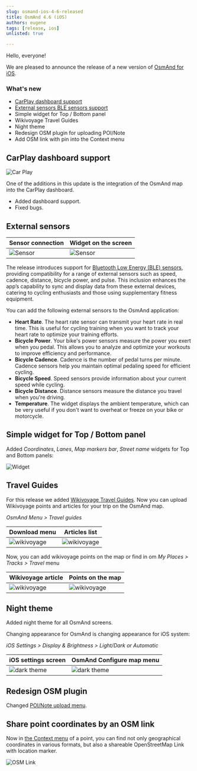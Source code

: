 ```yaml
---
slug: osmand-ios-4-6-released
title: OsmAnd 4.6 (iOS)
authors: eugene
tags: [release, ios]
unlisted: true

---
```




Hello, everyone!

We are pleased to announce the release of a new version of [OsmAnd for iOS](https://itunes.apple.com/us/app/osmand-maps-travel-navigate/id934850257).


<!--truncate-->


### What's new


- [CarPlay dashboard support](#carplay-dashboard-support)
- [External sensors BLE sensors support](#external-sensors)
- Simple widget for Top / Bottom panel
- Wikivoyage Travel Guides
- Night theme
- Redesign OSM plugin for uploading POI/Note
- Add OSM link with pin into the Context menu


## CarPlay dashboard support

![Car Play](./img/car_play_1.png)

One of the additions in this update is the integration of the OsmAnd map into the CarPlay dashboard.  
- Added dashboard support.
- Fixed bugs.


## External sensors

|Sensor connection| Widget on the screen|
|-------|------|
|![Sensor](./img/sensor_1.png)|![Sensor](./img/sensor_2.png)|

The release introduces support for [Bluetooth Low Energy (BLE) sensors](https://osmand.net/docs/user/plugins/external-sensors), providing compatibility for a range of external sensors such as speed, cadence, distance, bicycle power, and pulse. This inclusion enhances the app’s capability to sync and display data from these external devices, catering to cycling enthusiasts and those using supplementary fitness equipment.   

You can add the following external sensors to the OsmAnd application:
- **Heart Rate**. The heart rate sensor can transmit your heart rate in real time. This is useful for cycling training when you want to track your heart rate to optimize your training efforts.
- **Bicycle Power**. Your bike's power sensors measure the power you exert when you pedal. This allows you to analyze and optimize your workouts to improve efficiency and performance.
- **Bicycle Cadence**. Cadence is the number of pedal turns per minute. Cadence sensors help you maintain optimal pedaling speed for efficient cycling.
- **Bicycle Speed**. Speed sensors provide information about your current speed while cycling.
- **Bicycle Distance**. Distance sensors measure the distance you travel when you're driving.
- **Temperature**. The widget displays the ambient temperature, which can be very useful if you don't want to overheat or freeze on your bike or motorcycle.


## Simple widget for Top / Bottom panel

Added _Coordinates_, _Lanes_, _Map markers bar_, _Street name_ widgets for Top and Bottom panels:

![Widget](./img/widget_top_bottom.png)


## Travel Guides

For this release we added [Wikivoyage Travel Guides](https://osmand.net/docs/user/plan-route/travel-guides). Now you can upload Wikivoyage points and articles for your trip on the OsmAnd map.

*OsmAnd Menu > Travel guides*

|Download menu| Articles list|
|-------|------|
|![wikivoyage](./img/wikivoyage_1.png)|![wikivoyage](./img/wikivoyage_2.png)|

Now, you can add wikivoyage points on the map or find in om _My Places > Tracks > Travel_ menu

|Wikivoyage article| Points on the map|
|-------|------|
|![wikivoyage](./img/wikivoyage_3.png)|![wikivoyage](./img/wikivoyage_4.png)|


## Night theme

Added night theme for all OsmAnd screens.

Changing appearance for OsmAnd is changing appearance for iOS system:

_iOS Settings > Display & Brightness > Light/Dark or Automatic_

|iOS settings screen| OsmAnd Configure map menu|
|----|----|
|![dark theme](./img/dark.png)|![dark theme](./img/dark_1.png)|


## Redesign OSM plugin

Changed [POI/Note upload menu](https://osmand.net/docs/user/plugins/osm-editing#create--modify-poi).


## Share point coordinates by an OSM link

Now in [the Context menu](https://osmand.net/docs/user/map/map-context-menu#details) of a point, you can find not only geographical coordinates in various formats, but also a shareable OpenStreetMap Link with location marker.

![OSM Link](./img/osm_link.png)